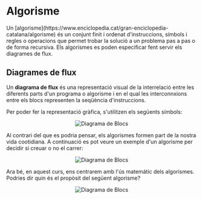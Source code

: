 
# Algorisme
<Callout emoji="">
  Un [algorisme](https://www.enciclopedia.cat/gran-enciclopedia-catalana/algorisme) és un conjunt finit i ordenat d'instruccions, símbols i regles o operacions que permet trobar la solució a un problema pas a pas o de forma recursiva.
  Els algorismes es poden especificar fent servir els diagrames de flux.
</Callout>


## Diagrames de flux
Un **diagrama de flux** és una representació visual de la interrelació entre les diferents parts d'un programa o algorisme i en el qual les interconnxions entre els blocs representen la seqüència d'instruccions.  

Per poder fer la representació gràfica, s'utilitzen els següents símbols:

<div align="center">

  <Bleed>![Diagrama de Blocs](../../public/especificacio_d_flux.png)</Bleed>
</div>

Al contrari del que es podria pensar, els algorismes formen part de la nostra vida cootidiana. A continuació es pot veure un exemple d'un algorisme per decidir si creuar o no el carrer:

<div align="center">

  <Bleed>![Diagrama de Blocs](../../public/diagrama_blocs.png)</Bleed>
</div>

Ara bé, en aquest curs, ens centrarem amb l'ús matemátic dels algorismes. Podries dir quin és el propòsit del següent algorisme?

<div align="center">

  <Bleed>![Diagrama de Blocs](../../public/diagrama_flux_2.png)</Bleed>
</div>